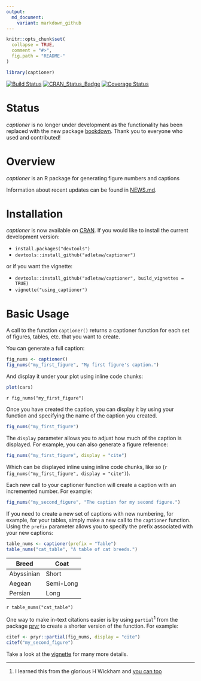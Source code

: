 ```yaml
---
output:
  md_document:
    variant: markdown_github
---
```


<!-- README.md is generated from README.Rmd. Please edit that file -->

```r
knitr::opts_chunk$set(
  collapse = TRUE,
  comment = "#>",
  fig.path = "README-"
)

library(captioner)
```

[![Build Status](https://travis-ci.org/adletaw/captioner.png?branch=master)](https://travis-ci.org/adletaw/captioner)
[![CRAN_Status_Badge](http://www.r-pkg.org/badges/version/captioner)](http://cran.r-project.org/package=captioner)
[![Coverage Status](https://coveralls.io/repos/adletaw/captioner/badge.svg?branch=master&service=github)](https://coveralls.io/github/adletaw/captioner?branch=master)

# Status

*captioner* is no longer under development as the functionality has been replaced
with the new package [bookdown](https://github.com/rstudio/bookdown). Thank you
to everyone who used and contributed!

# Overview

*captioner* is an R package for generating figure numbers and captions

Information about recent updates can be found in [NEWS.md](https://github.com/adletaw/captioner/blob/master/NEWS.md).

# Installation

*captioner* is now available on [CRAN](https://cran.r-project.org/web/packages/captioner/index.html).
If you would like to install the current development version:

* `install.packages("devtools")`
* `devtools::install_github("adletaw/captioner")`

or if you want the vignette:

* `devtools::install_github("adletaw/captioner", build_vignettes = TRUE)`
* `vignette("using_captioner")`

# Basic Usage

A call to the function `captioner()` returns a captioner function for each set of figures, tables, etc. that you want to create.

You can generate a full caption:

```r
fig_nums <- captioner()
fig_nums("my_first_figure", "My first figure's caption.")
```

And display it under your plot using inline code chunks:

```r
plot(cars)
```

`r fig_nums("my_first_figure")`

Once you have created the caption, you can display it by using your function and specifying the name of the caption you created.

```r
fig_nums("my_first_figure")
```

The `display` parameter allows you to adjust how much of the caption is displayed.  For example, you can also generate a figure reference:

```r
fig_nums("my_first_figure", display = "cite")
```

Which can be displayed inline using inline code chunks, like so (`r fig_nums("my_first_figure", display = "cite")`).

Each new call to your captioner function will create a caption with an incremented number.  For example:

```r
fig_nums("my_second_figure", "The caption for my second figure.")
```

If you need to create a new set of captions with new numbering, for example, for your tables, simply make a new call to the `captioner` function.  Using the `prefix` parameter allows you to specify the prefix associated with your new captions:

```r
table_nums <- captioner(prefix = "Table")
table_nums("cat_table", "A table of cat breeds.")
```

|Breed          |Coat       |
|---            |---        |
|Abyssinian     | Short     |
|Aegean         | Semi-Long |
|Persian        | Long      |

`r table_nums("cat_table")`

One way to make in-text citations easier is by using `partial`<sup>1</sup> from the package [pryr](https://github.com/hadley/pryr) to create a shorter version of the function.  For example:

```r
citef <- pryr::partial(fig_nums, display = "cite")
citef("my_second_figure")
```

Take a look at the [vignette](https://github.com/adletaw/captioner/tree/master/vignettes/using_captioner.Rmd) for many more details.

***

1.  I learned this from the glorious H Wickham and [you can too](http://adv-r.had.co.nz/)
